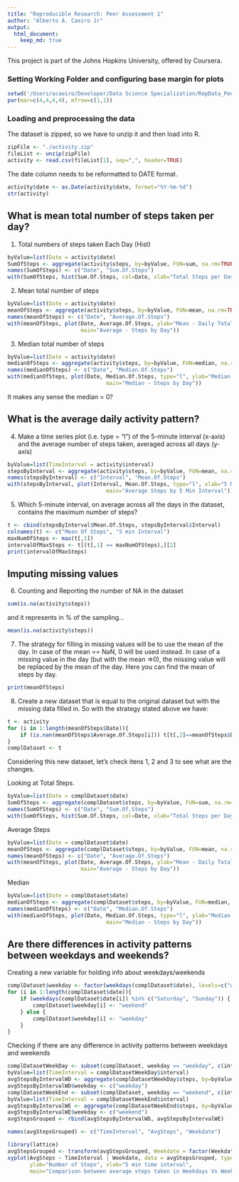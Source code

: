 ```yaml
---
title: "Reproducible Research: Peer Assessment 1"
author: "Alberto A. Caeiro Jr"
output: 
  html_document:
    keep_md: true
---
```

This project is part of the Johns Hopkins University, offered by Coursera.


### Setting Working Folder and configuring base margin for plots
```r
setwd('/Users/acaeiro/Developer/Data Science Specialization/RepData_PeerAssessment1')
par(mar=c(4,4,4,4), mfrow=c(1,1))
```

### Loading and preprocessing the data
The dataset is zipped, so we have to unzip it and then load into R.

```r
zipFile <- "./activity.zip"
fileList <- unzip(zipFile)
activity <- read.csv(fileList[1], sep=",", header=TRUE)
```

The date column needs to be reformatted to DATE format.
```r
activity$date <- as.Date(activity$date, format="%Y-%m-%d")
str(activity)
```

## What is mean total number of steps taken per day?

1. Total numbers of steps taken Each Day (Hist)
```r
byValue=list(Date = activity$date)
SumOfSteps <- aggregate(activity$steps, by=byValue, FUN=sum, na.rm=TRUE)
names(SumOfSteps) <- c("Date", "Sum.Of.Steps")
with(SumOfSteps, hist(Sum.Of.Steps, col=Date, xlab="Total Steps per Day", main="Total Steps"))

```

2. Mean total number of steps
```r
byValue=list(Date = activity$date)
meanOfSteps <- aggregate(activity$steps, by=byValue, FUN=mean, na.rm=TRUE)
names(meanOfSteps) <- c("Date", "Average.Of.Steps")
with(meanOfSteps, plot(Date, Average.Of.Steps, ylab="Mean - Daily Total Steps", type="l", 
                       main="Average - Steps by Day"))
```

3. Median total number of steps
```r
byValue=list(Date = activity$date)
medianOfSteps <- aggregate(activity$steps, by=byValue, FUN=median, na.rm=TRUE)
names(medianOfSteps) <- c("Date", "Median.Of.Steps")
with(medianOfSteps, plot(Date, Median.Of.Steps, type="l", ylab="Median - Daily Total Steps", 
                               main="Median - Steps by Day"))
```
It makes any sense the median = 0?

## What is the average daily activity pattern?
4. Make a time series plot (i.e. type = "l") of the 5-minute interval (x-axis) and the average number of steps taken, averaged across all days (y-axis)
```r
byValue=list(TimeInterval = activity$interval)
stepsByInterval <- aggregate(activity$steps, by=byValue, FUN=mean, na.rm=TRUE)
names(stepsByInterval) <- c("Interval", "Mean.Of.Steps")
with(stepsByInterval, plot(Interval, Mean.Of.Steps, type="l", xlab="5 Min Interval", ylab="Average Steps", 
                               main="Average Steps by 5 Min Interval"))
```

5. Which 5-minute interval, on average across all the days in the dataset, contains the maximum number of steps?
```r
t <- cbind(stepsByInterval$Mean.Of.Steps, stepsByInterval$Interval)
colnames(t) <- c("Mean Of Steps", "5 min Interval")
maxNumOfSteps <- max(t[,1])
intervalOfMaxSteps <- t[(t[,1] == maxNumOfSteps),][2]
print(intervalOfMaxSteps)
```

## Imputing missing values
6. Counting and Reporting the number of NA in the dataset
```r
sum(is.na(activity$steps))
```
and it represents in % of the sampling...
```r
mean(is.na(activity$steps))
```

7. The strategy for filling in missing values will be to use the mean of the day.
In case of the mean == NaN, 0 will be used instead.
In case of a missing value in the day (but with the mean =>0), the missing value will be replaced by the mean of the day.
Here you can find the mean of steps by day.
```r
print(meanOfSteps)
```

8. Create a new dataset that is equal to the original dataset but with the missing data filled in.
So with the strategy stated above we have:
```r
t <- activity
for (i in 1:length(meanOfSteps$Date)){
    if (is.nan(meanOfSteps$Average.Of.Steps[i])) t[t[,2]==meanOfSteps$Date[i],1] <- 0    
}
complDataset <- t 
```

Considering this new dataset, let's check itens 1, 2 and 3 to see what are the changes.

Looking at Total Steps.
```r
byValue=list(Date = complDataset$date)
SumOfSteps <- aggregate(complDataset$steps, by=byValue, FUN=sum, na.rm=TRUE)
names(SumOfSteps) <- c("Date", "Sum.Of.Steps")
with(SumOfSteps, hist(Sum.Of.Steps, col=Date, xlab="Total Steps per Day", main="Total Steps"))

```

Average Steps
```r
byValue=list(Date = complDataset$date)
meanOfSteps <- aggregate(complDataset$steps, by=byValue, FUN=mean, na.rm=TRUE)
names(meanOfSteps) <- c("Date", "Average.Of.Steps")
with(meanOfSteps, plot(Date, Average.Of.Steps, ylab="Mean - Daily Total Steps", type="l", 
                       main="Average - Steps by Day"))
```

Median
```r
byValue=list(Date = complDataset$date)
medianOfSteps <- aggregate(complDataset$steps, by=byValue, FUN=median, na.rm=TRUE)
names(medianOfSteps) <- c("Date", "Median.Of.Steps")
with(medianOfSteps, plot(Date, Median.Of.Steps, type="l", ylab="Median - Daily Total Steps", 
                               main="Median - Steps by Day"))
```

## Are there differences in activity patterns between weekdays and weekends?
Creating a new variable for holding info about weekdays/weekends
```r
complDataset$weekday <- factor(weekdays(complDataset$date), levels=c("weekday", "weekend"))
for (i in 1:length(complDataset$date)){
    if (weekdays(complDataset$date[i]) %in% c("Saturday", "Sunday")) {
        complDataset$weekday[i] <- "weekend"
    } else {
        complDataset$weekday[i] <- "weekday"
    }
}
```
Checking if there are any difference in activity patterns between weekdays and weekends
```r
complDatasetWeekDay <- subset(complDataset, weekday == "weekday", c(interval, steps))
byValue=list(TimeInterval = complDatasetWeekDay$interval)
avgStepsByIntervalWD <- aggregate(complDatasetWeekDay$steps, by=byValue, FUN=mean, na.rm=TRUE)
avgStepsByIntervalWD$weekday <- c("weekday")
complDatasetWeekEnd <- subset(complDataset, weekday == "weekend", c(interval, steps))
byValue=list(TimeInterval = complDatasetWeekEnd$interval)
avgStepsByIntervalWE <- aggregate(complDatasetWeekEnd$steps, by=byValue, FUN=mean, na.rm=TRUE)
avgStepsByIntervalWE$weekday <- c("weekend")
avgStepsGrouped <- rbind(avgStepsByIntervalWD, avgStepsByIntervalWE)

names(avgStepsGrouped) <- c("TimeInterval", "AvgSteps", "Weekdate")

library(lattice)
avgStepsGrouped <- transform(avgStepsGrouped, Weekdate = factor(Weekdate))
xyplot(AvgSteps ~ TimeInterval | Weekdate, data = avgStepsGrouped, type="l", layout=c(1,2), 
       ylab="Number of Steps", xlab="5 min time interval", 
       main="Comparison between average steps taken in Weekdays Vs WeekEnds")
```
